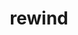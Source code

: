 ---
layout: '@layouts/ProjectDetails.astro'
title: rewind
slug: rewind
description:

# Status
# -------------------
type: remix
status: released
releaseDate: "2022-05-30"
artwork: true
# order:

# Project
# -------------------
project: single
artist: ghstng
featured: [Tym Clark]
team: [ghstng, Tym Clark]

# Progress
# -------------------
progress:
  songwriting:
    lyrics: [Tym Clark]
    melody: [Tym Clark]
  vocals:
    lead: [Tym Clark]
    background: [ghstng]
  production: 
    producer: [ghstng, Tym Clark]
    bassGuitar: [Tym Clark]
    electricGuitar: [Tym Clark]
  engineering:
    mix: [ghstng]
    master: [ghstng]
  design: 
    artwork: [ghstng]

# Audio
# -------------------
# songs:
#   - name: 
#     artist: 
#     file: 
#     date: 

# Files
# -------------------
filesProjecturl: 
files:
  - name: Final
    date: 
    url: https://drive.google.com/drive/folders/1b-K1bD5rdpABnZunq5hhHEn48n7tiHxb?usp=sharing
    type: stems

# Media
# -------------------
# media:
#   - name: 
#     date: 
#     url: 
#     type:

# Release
# -------------------
spotifyUri: "4TynnzhPO6NTfY8aHVKUh0"
spotify: "https://open.spotify.com/track/4TynnzhPO6NTfY8aHVKUh0?si=983b083036b547b6"
appleMusic: "https://music.apple.com/us/album/rewind/1625759329?i=1625759330"
youtubeMusic: "https://music.youtube.com/playlist?list=OLAK5uy_l2AC4BoPnpvMlGgJOLo36CpBJI8Eu6Z7E&feature=share"
# pandora:
# tidal:
# soundcloud:
# iHeartRadio:
---